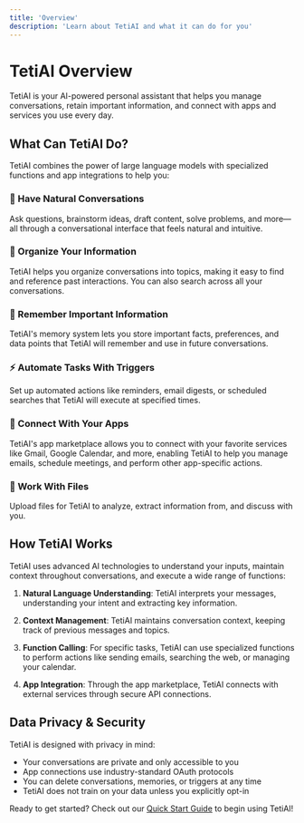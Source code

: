```yaml
---
title: 'Overview'
description: 'Learn about TetiAI and what it can do for you'
---
```


# TetiAI Overview

TetiAI is your AI-powered personal assistant that helps you manage conversations, retain important information, and connect with apps and services you use every day.

## What Can TetiAI Do?

TetiAI combines the power of large language models with specialized functions and app integrations to help you:

### 💬 Have Natural Conversations

Ask questions, brainstorm ideas, draft content, solve problems, and more—all through a conversational interface that feels natural and intuitive.

### 📂 Organize Your Information

TetiAI helps you organize conversations into topics, making it easy to find and reference past interactions. You can also search across all your conversations.

### 🧠 Remember Important Information 

TetiAI's memory system lets you store important facts, preferences, and data points that TetiAI will remember and use in future conversations.

### ⚡ Automate Tasks With Triggers

Set up automated actions like reminders, email digests, or scheduled searches that TetiAI will execute at specified times.

### 🔌 Connect With Your Apps

TetiAI's app marketplace allows you to connect with your favorite services like Gmail, Google Calendar, and more, enabling TetiAI to help you manage emails, schedule meetings, and perform other app-specific actions.

### 📄 Work With Files

Upload files for TetiAI to analyze, extract information from, and discuss with you.

## How TetiAI Works

TetiAI uses advanced AI technologies to understand your inputs, maintain context throughout conversations, and execute a wide range of functions:

1. **Natural Language Understanding**: TetiAI interprets your messages, understanding your intent and extracting key information.

2. **Context Management**: TetiAI maintains conversation context, keeping track of previous messages and topics.

3. **Function Calling**: For specific tasks, TetiAI can use specialized functions to perform actions like sending emails, searching the web, or managing your calendar.

4. **App Integration**: Through the app marketplace, TetiAI connects with external services through secure API connections.

## Data Privacy & Security

TetiAI is designed with privacy in mind:

- Your conversations are private and only accessible to you
- App connections use industry-standard OAuth protocols
- You can delete conversations, memories, or triggers at any time
- TetiAI does not train on your data unless you explicitly opt-in

Ready to get started? Check out our [Quick Start Guide](/getting-started/quickstart) to begin using TetiAI!